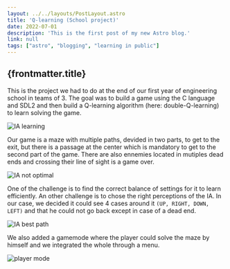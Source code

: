 ```yaml
---
layout: ../../layouts/PostLayout.astro
title: 'Q-learning (School project)'
date: 2022-07-01
description: 'This is the first post of my new Astro blog.'
link: null
tags: ["astro", "blogging", "learning in public"]
---
```


## {frontmatter.title}

This is the project we had to do at the end of our first year of engineering school in teams of 3. The goal was to build a game using the C language and SDL2 and then build a Q-learning algorithm (here: double-Q-learning) to learn solving the game.


![IA learning](../../assets/q_learning/ia_learning.gif "The IA at its first stages of learning.")


Our game is a maze with multiple paths, devided in two parts, to get to the exit, but there is a passage at the center which is mandatory to get to the second part of the game. There are also ennemies located in mutiples dead ends and crossing their line of sight is a game over.


![IA not optimal](../../assets/q_learning/ia_not_optimal_path.gif "The IA finds the exit but not via the optimal way.")


One of the challenge is to find the correct balance of settings for it to learn efficiently. An other challenge is to chose the right perceptions of the IA. In our case, we decided it could see 4 cases around it <code>(UP, RIGHT, DOWN, LEFT)</code> and that he could not go back except in case of a dead end.


![IA best path](../../assets/q_learning/ia_best_path.gif "The IA after it learned during enough time.")


We also added a gamemode where the player could solve the maze by himself and we integrated the whole through a menu.


![player mode](../../assets/q_learning/player_mode.png "Images of the player mode with updated graphics.")
